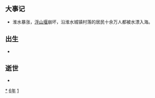 {{yearTOC|516|北魏'''[[熙平|熙平]]元年'''；柔然'''[[建昌_(柔然)|建昌]]九年'''；南朝梁'''[[天监|天监]]十五年'''；高昌'''[[义熙_(麴嘉)|义熙]]七年'''}}

== 大事记 ==
*淮水暴涨，[[浮山堰|浮山堰]]崩坏，沿淮水城镇村落的居民十余万人都被水漂入海。

== 出生 ==
*

== 逝世 ==
{{Wikisource year mention}}
*

[[Category:516年|*]]
[[Category:510年代|6年]]
[[Category:6世纪各年|1]]
